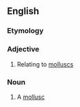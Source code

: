 ==English==

===Etymology===
{{m|mul|Mollusca}} {{suffix|en||an}}

===Adjective===
{{en-adj|-}}

# Relating to [[mollusc]]s

===Noun===
{{en-noun}}

# A [[mollusc]]